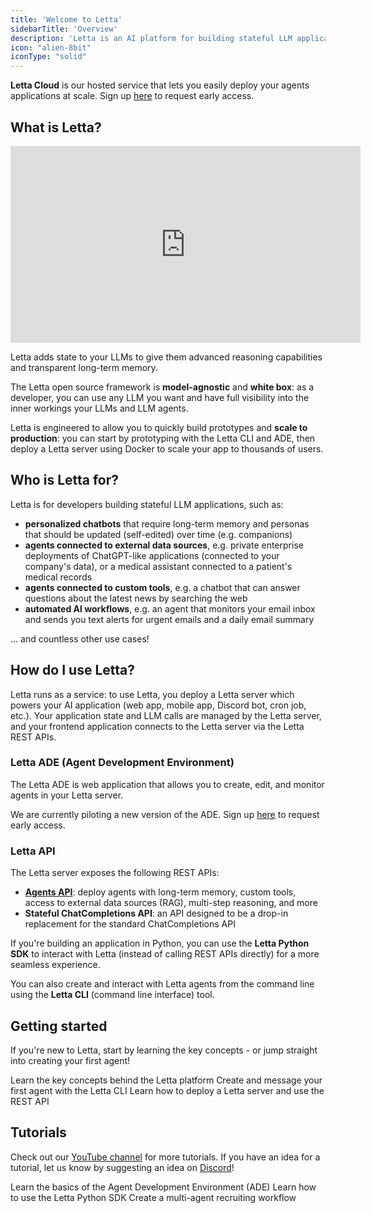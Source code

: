 ```yaml
---
title: 'Welcome to Letta'
sidebarTitle: 'Overview'
description: 'Letta is an AI platform for building stateful LLM applications.'
icon: "alien-8bit"
iconType: "solid"
---
```


<Note>**Letta Cloud** is our hosted service that lets you easily deploy your agents applications at scale. Sign up [here](https://forms.letta.com/early-access) to request early access.</Note>

## What is Letta?

<iframe
  width="560"
  height="315"
  src="https://www.youtube.com/embed/0kW6oClCesE"
  title="YouTube video player"
  frameborder="0"
  allow="accelerometer; autoplay; clipboard-write; encrypted-media; gyroscope; picture-in-picture"
  allowfullscreen
></iframe>

Letta adds state to your LLMs to give them advanced reasoning capabilities and transparent long-term memory.

The Letta open source framework is **model-agnostic** and **white box**: as a developer, you can use any LLM you want and have full visibility into the inner workings your LLMs and LLM agents.

Letta is engineered to allow you to quickly build prototypes and **scale to production**: you can start by prototyping with the Letta CLI and ADE, then deploy a Letta server using Docker to scale your app to thousands of users.

## Who is Letta for?

Letta is for developers building stateful LLM applications, such as:
* **personalized chatbots** that require long-term memory and personas that should be updated (self-edited) over time (e.g. companions)
* **agents connected to external data sources**, e.g. private enterprise deployments of ChatGPT-like applications (connected to your company's data), or a medical assistant connected to a patient's medical records
* **agents connected to custom tools**, e.g. a chatbot that can answer questions about the latest news by searching the web
* **automated AI workflows**, e.g. an agent that monitors your email inbox and sends you text alerts for urgent emails and a daily email summary

... and countless other use cases!


## How do I use Letta?
Letta runs as a service: to use Letta, you deploy a Letta server which powers your AI application (web app, mobile app, Discord bot, cron job, etc.). Your application state and LLM calls are managed by the Letta server,
and your frontend application connects to the Letta server via the Letta REST APIs.

### Letta ADE (Agent Development Environment)
The Letta ADE is web application that allows you to create, edit, and monitor agents in your Letta server.

<Note>We are currently piloting a new version of the ADE. Sign up [here](https://forms.letta.com/early-access) to request early access.</Note>

### Letta API
The Letta server exposes the following REST APIs:
* **[Agents API](/agents)**: deploy agents with long-term memory, custom tools, access to external data sources (RAG), multi-step reasoning, and more
* **<Tooltip tip="Coming soon!">Stateful ChatCompletions API</Tooltip>**: an API designed to be a drop-in replacement for the standard ChatCompletions API

If you're building an application in Python, you can use the **Letta Python SDK** to interact with Letta (instead of calling REST APIs directly) for a more seamless experience.

You can also create and interact with Letta agents from the command line using the **Letta CLI** (command line interface) tool.

## Getting started

If you're new to Letta, start by learning the key concepts - or jump straight into creating your first agent!

<CardGroup cols={3}>
  <Card title="Intro to Letta" icon="cubes" href="/concepts">
    Learn the key concepts behind the Letta platform
  </Card>
  <Card title="Quickstart" icon="bolt" href="/quickstart">
    Create and message your first agent with the Letta CLI
  </Card>
  <Card title="Deploy" icon="cloud-arrow-up" href="/quickstart">
    Learn how to deploy a Letta server and use the REST API
  </Card>
</CardGroup>

## Tutorials

Check out our [YouTube channel](https://www.youtube.com/@letta-ai) for more tutorials. If you have an idea for a tutorial, let us know by suggesting an idea on [Discord](https://discord.gg/letta)!

<CardGroup cols={3}>
  <Card title="ADE overview" icon="square-1" href="/quickstart">
    Learn the basics of the Agent Development Environment (ADE)
  </Card>
  <Card title="Python SDK" icon="square-2" href="/quickstart">
    Learn how to use the Letta Python SDK
  </Card>
  <Card title="Multi-agent example" icon="square-3" href="/quickstart">
    Create a multi-agent recruiting workflow 
  </Card>
</CardGroup>

